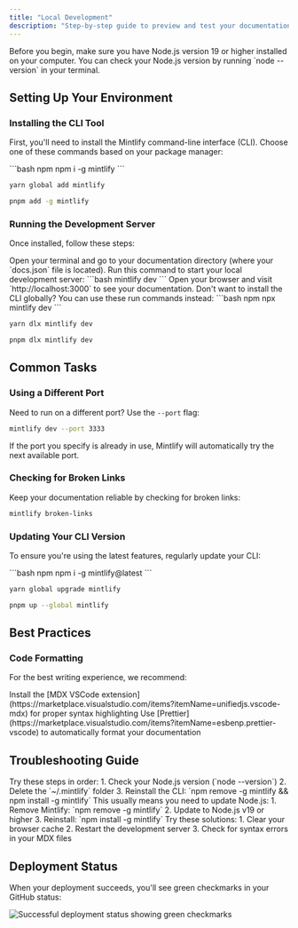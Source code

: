 ```yaml
---
title: "Local Development"
description: "Step-by-step guide to preview and test your documentation locally"
---
```


<Note>
  Before you begin, make sure you have Node.js version 19 or higher installed on your computer. You can check your Node.js version by running `node --version` in your terminal.
</Note>

## Setting Up Your Environment

### Installing the CLI Tool

First, you'll need to install the Mintlify command-line interface (CLI). Choose one of these commands based on your package manager:

<CodeGroup>
```bash npm
npm i -g mintlify
```

```bash yarn
yarn global add mintlify
```

```bash pnpm
pnpm add -g mintlify
```
</CodeGroup>

### Running the Development Server

Once installed, follow these steps:

<Steps>
  <Step title="Navigate to Your Docs">
    Open your terminal and go to your documentation directory (where your `docs.json` file is located).
  </Step>
  
  <Step title="Start the Preview">
    Run this command to start your local development server:
    ```bash
    mintlify dev
    ```
  </Step>

  <Step title="View Your Docs">
    Open your browser and visit `http://localhost:3000` to see your documentation.
  </Step>
</Steps>

<Tip>
  Don't want to install the CLI globally? You can use these run commands instead:

  <CodeGroup>
  ```bash npm
  npx mintlify dev
  ```

  ```bash yarn
  yarn dlx mintlify dev
  ```

  ```bash pnpm
  pnpm dlx mintlify dev
  ```
  </CodeGroup>
</Tip>

## Common Tasks

### Using a Different Port

Need to run on a different port? Use the `--port` flag:

```bash
mintlify dev --port 3333
```

<Info>
  If the port you specify is already in use, Mintlify will automatically try the next available port.
</Info>

### Checking for Broken Links

Keep your documentation reliable by checking for broken links:

```bash
mintlify broken-links
```

### Updating Your CLI Version

To ensure you're using the latest features, regularly update your CLI:

<CodeGroup>
```bash npm
npm i -g mintlify@latest
```

```bash yarn
yarn global upgrade mintlify
```

```bash pnpm
pnpm up --global mintlify
```
</CodeGroup>

## Best Practices

### Code Formatting
For the best writing experience, we recommend:

<CardGroup cols={2}>
  <Card title="MDX Extension" icon="brackets-curly">
    Install the [MDX VSCode extension](https://marketplace.visualstudio.com/items?itemName=unifiedjs.vscode-mdx) for proper syntax highlighting
  </Card>
  <Card title="Prettier" icon="wand-magic-sparkles">
    Use [Prettier](https://marketplace.visualstudio.com/items?itemName=esbenp.prettier-vscode) to automatically format your documentation
  </Card>
</CardGroup>

## Troubleshooting Guide

<AccordionGroup>
  <Accordion title="Development server won't start" icon="circle-exclamation">
    Try these steps in order:
    1. Check your Node.js version (`node --version`)
    2. Delete the `~/.mintlify` folder
    3. Reinstall the CLI: `npm remove -g mintlify && npm install -g mintlify`
  </Accordion>
  
  <Accordion title='Error: "sharp" module not loading' icon="wrench">
    This usually means you need to update Node.js:
    1. Remove Mintlify: `npm remove -g mintlify`
    2. Update to Node.js v19 or higher
    3. Reinstall: `npm install -g mintlify`
  </Accordion>

  <Accordion title="Changes not showing up" icon="rotate">
    Try these solutions:
    1. Clear your browser cache
    2. Restart the development server
    3. Check for syntax errors in your MDX files
  </Accordion>
</AccordionGroup>

## Deployment Status

When your deployment succeeds, you'll see green checkmarks in your GitHub status:

<Frame>
  <img
    className="rounded-md"
    src="https://mintlify.s3-us-west-1.amazonaws.com/mintlify/images/checks-passed.png"
    alt="Successful deployment status showing green checkmarks"
  />
</Frame>